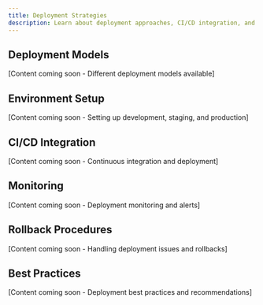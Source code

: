 ```yaml
---
title: Deployment Strategies
description: Learn about deployment approaches, CI/CD integration, and best practices for Agentuity
---
```


## Deployment Models

[Content coming soon - Different deployment models available]

## Environment Setup

[Content coming soon - Setting up development, staging, and production]

## CI/CD Integration

[Content coming soon - Continuous integration and deployment]

## Monitoring

[Content coming soon - Deployment monitoring and alerts]

## Rollback Procedures

[Content coming soon - Handling deployment issues and rollbacks]

## Best Practices

[Content coming soon - Deployment best practices and recommendations] 